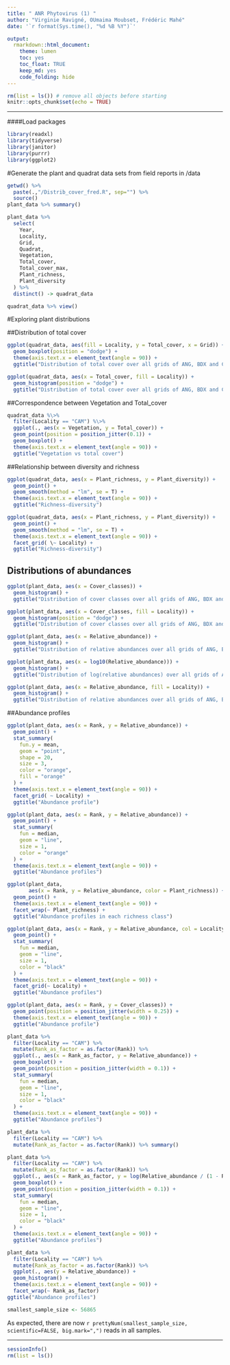 ```yaml
---
title: " ANR Phytovirus (1) "
author: "Virginie Ravigné, OUmaima Moubset, Frédéric Mahé"
date: '`r format(Sys.time(), "%d %B %Y")`'

output:
  rmarkdown::html_document:
    theme: lumen
    toc: yes
    toc_float: TRUE
    keep_md: yes
    code_folding: hide
---
```


```r
rm(list = ls()) # remove all objects before starting
knitr::opts_chunk$set(echo = TRUE)
```

------------------------------------------------------------------------

####Load packages

```r
library(readxl)
library(tidyverse)
library(janitor)
library(purrr)
library(ggplot2)
```

#Generate the plant and quadrat data sets from field reports in /data

```r
getwd() %>% 
  paste(.,"/Distrib_cover_fred.R", sep="") %>% 
  source()
plant_data %>% summary()
```

```r
plant_data %>%
  select(
    Year,
    Locality,
    Grid,
    Quadrat,
    Vegetation,
    Total_cover,
    Total_cover_max,
    Plant_richness,
    Plant_diversity
  ) %>% 
  distinct() -> quadrat_data
```

```r
quadrat_data %>% view()
```

#Exploring plant distributions

##Distribution of total cover

```r
ggplot(quadrat_data, aes(fill = Locality, y = Total_cover, x = Grid)) +
  geom_boxplot(position = "dodge") +
  theme(axis.text.x = element_text(angle = 90)) +
  ggtitle("Distribution of total cover over all grids of ANG, BDX and CAM")

ggplot(quadrat_data, aes(x = Total_cover, fill = Locality)) +
  geom_histogram(position = "dodge") +
  ggtitle("Distribution of total cover over all grids of ANG, BDX and CAM")
```

##Correspondence between Vegetation and Total_cover

```r
quadrat_data %\>%
  filter(Locality == "CAM") %\>%
  ggplot(., aes(x = Vegetation, y = Total_cover)) +
  geom_point(position = position_jitter(0.1)) +
  geom_boxplot() +
  theme(axis.text.x = element_text(angle = 90)) +
  ggtitle("Vegetation vs total cover")
```

##Relationship between diversity and richness

```r
ggplot(quadrat_data, aes(x = Plant_richness, y = Plant_diversity)) +
  geom_point() +
  geom_smooth(method = "lm", se = T) +
  theme(axis.text.x = element_text(angle = 90)) +
  ggtitle("Richness-diversity")

ggplot(quadrat_data, aes(x = Plant_richness, y = Plant_diversity)) +
  geom_point() +
  geom_smooth(method = "lm", se = T) +
  theme(axis.text.x = element_text(angle = 90)) +
  facet_grid( \~ Locality) +
  ggtitle("Richness-diversity")
```

## Distributions of abundances
```r
ggplot(plant_data, aes(x = Cover_classes)) +
  geom_histogram() +
  ggtitle("Distribution of cover classes over all grids of ANG, BDX and CAM")

ggplot(plant_data, aes(x = Cover_classes, fill = Locality)) +
  geom_histogram(position = "dodge") +
  ggtitle("Distribution of cover classes over all grids of ANG, BDX and CAM")

ggplot(plant_data, aes(x = Relative_abundance)) +
  geom_histogram() +
  ggtitle("Distribution of relative abundances over all grids of ANG, BDX and CAM")

ggplot(plant_data, aes(x = log10(Relative_abundance))) +
  geom_histogram() +
  ggtitle("Distribution of log(relative abundances) over all grids of ANG, BDX and CAM")

ggplot(plant_data, aes(x = Relative_abundance, fill = Locality)) +
  geom_histogram() +
  ggtitle("Distribution of relative abundances over all grids of ANG, BDX and CAM")
```

##Abundance profiles

```r
ggplot(plant_data, aes(x = Rank, y = Relative_abundance)) +
  geom_point() +
  stat_summary(
    fun.y = mean,
    geom = "point",
    shape = 20,
    size = 3,
    color = "orange",
    fill = "orange"
  ) +
  theme(axis.text.x = element_text(angle = 90)) +
  facet_grid( ~ Locality) +
  ggtitle("Abundance profile")
```

```r
ggplot(plant_data, aes(x = Rank, y = Relative_abundance)) +
  geom_point() +
  stat_summary(
    fun = median,
    geom = "line",
    size = 1,
    color = "orange"
  ) +
  theme(axis.text.x = element_text(angle = 90)) +
  ggtitle("Abundance profiles")
```

```r
ggplot(plant_data,
       aes(x = Rank, y = Relative_abundance, color = Plant_richness)) +
  geom_point() +
  theme(axis.text.x = element_text(angle = 90)) +
  facet_wrap(~ Plant_richness) +
  ggtitle("Abundance profiles in each richness class")

```

```r
ggplot(plant_data, aes(x = Rank, y = Relative_abundance, col = Locality)) +
  geom_point() +
  stat_summary(
    fun = median,
    geom = "line",
    size = 1,
    color = "black"
  ) +
  theme(axis.text.x = element_text(angle = 90)) +
  facet_grid(~ Locality) +
  ggtitle("Abundance profiles")
```

```r
ggplot(plant_data, aes(x = Rank, y = Cover_classes)) +
  geom_point(position = position_jitter(width = 0.25)) +
  theme(axis.text.x = element_text(angle = 90)) +
  ggtitle("Abundance profile")
```

```r
plant_data %>%
  filter(Locality == "CAM") %>%
  mutate(Rank_as_factor = as.factor(Rank)) %>%
  ggplot(., aes(x = Rank_as_factor, y = Relative_abundance)) +
  geom_boxplot() +
  geom_point(position = position_jitter(width = 0.1)) +
  stat_summary(
    fun = median,
    geom = "line",
    size = 1,
    color = "black"
  ) +
  theme(axis.text.x = element_text(angle = 90)) +
  ggtitle("Abundance profiles")
```

```r
plant_data %>%
  filter(Locality == "CAM") %>%
  mutate(Rank_as_factor = as.factor(Rank)) %>% summary()
```

```r
plant_data %>%
  filter(Locality == "CAM") %>%
  mutate(Rank_as_factor = as.factor(Rank)) %>%
  ggplot(., aes(x = Rank_as_factor, y = log(Relative_abundance / (1 - Relative_abundance)))) +
  geom_boxplot() +
  geom_point(position = position_jitter(width = 0.1)) +
  stat_summary(
    fun = median,
    geom = "line",
    size = 1,
    color = "black"
  ) +
  theme(axis.text.x = element_text(angle = 90)) +
  ggtitle("Abundance profiles")
```

```r
plant_data %>%
  filter(Locality == "CAM") %>%
  mutate(Rank_as_factor = as.factor(Rank)) %>%
  ggplot(., aes(y = Relative_abundance)) +
  geom_histogram() +
  theme(axis.text.x = element_text(angle = 90)) +
  facet_wrap(~ Rank_as_factor)
ggtitle("Abundance profiles")
```

```r
smallest_sample_size <- 56865 
```

As expected, there are now `r prettyNum(smallest_sample_size, scientific=FALSE, big.mark=",")` reads in all samples.

------------------------------------------------------------------------

```r
sessionInfo()
rm(list = ls())
```
